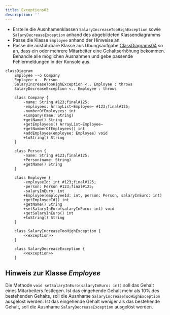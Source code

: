 ```yaml
---
title: Exceptions03
description: ''
---
```



- Erstelle die Ausnhamenklassen `SalaryIncreaseTooHighException` sowie
  `SalaryDecreaseException` anhand des abgebildeten Klassendiagramms
- Passe die Klasse `Employee` anhand der Hinweise an
- Passe die ausführbare Klasse aus Übungsaufgabe
  [ClassDiagrams04](../class-diagrams/class-diagrams04) so an, dass ein oder
  mehrere Mitarbeiter eine Gehaltserhöhung bekommen. Behandle alle möglichen
  Ausnahmen und gebe passende Fehlermeldungen in der Konsole aus.

```mermaid
classDiagram
    Employee --o Company
    Employee o-- Person
    SalaryIncreaseTooHighException <.. Employee : throws
    SalaryDecreaseException <.. Employee : throws

    class Company {
        -name: String #123;final#125;
        -employees: ArrayList~Employee~ #123;final#125;
        -numberOfEmployees: int
        +Company(name: String)
        +getName() String
        +getEmployees() ArrayList~Employee~
        +getNumberOfEmployees() int
        +addEmployee(employee: Employee) void
        +toString() String
    }

    class Person {
        -name: String #123;final#125;
        +Person(name: String)
        +getName() String
    }

    class Employee {
        -employeeId: int #123;final#125;
        -person: Person #123;final#125;
        -salaryInEuro: int
        +Employee(employeeId: int, person: Person, salaryInEuro: int)
        +getEmployeeId() int
        +getName() String
        +setSalaryInEuro(salaryInEuro: int) void
        +getSalaryInEuro() int
        +toString() String
    }

    class SalaryIncreaseTooHighException {
    	<<exception>>
    }

    class SalaryDecreaseException {
    	<<exception>>
    }
```

## Hinweis zur Klasse _Employee_

Die Methode `void setSalaryInEuro(salaryInEuro: int)` soll das Gehalt eines
Mitarbeiters festlegen. Ist das eingehende Gehalt mehr als 10% des bestehenden
Gehalts, soll die Ausnhame `SalaryIncreaseTooHighException` ausgelöst werden.
Ist das eingehende Gehalt weniger als das bestehende Gehalt, soll die Ausnhame
`SalaryDecreaseException` ausgelöst werden.

<Exercise pullRequest="51" branchSuffix="exceptions/03" />
